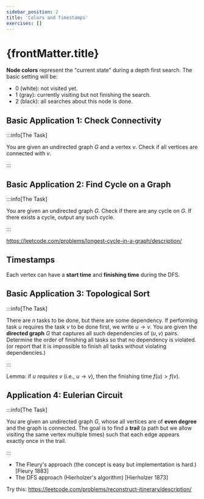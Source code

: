 ```yaml
---
sidebar_position: 2
title: 'Colors and Timestamps'
exercises: []
---
```


# {frontMatter.title}

**Node colors** represent the "current state" during a depth first search.
The basic setting will be:

* 0 (white): not visited yet.
* 1 (gray): currently visiting but not finishing the search.
* 2 (black): all searches about this node is done.

## Basic Application 1: Check Connectivity


:::info[The Task]

You are given an undirected graph $G$ and a vertex $v$.
Check if all vertices are connected with $v$.

:::

## Basic Application 2: Find Cycle on a Graph

:::info[The Task]

You are given an undirected graph $G$.
Check if there are any cycle on $G$. If there exists a cycle, output any such cycle.

:::

https://leetcode.com/problems/longest-cycle-in-a-graph/description/

## Timestamps

Each vertex can have a **start time** and **finishing time** during the DFS.

## Basic Application 3: Topological Sort

:::info[The Task]

There are $n$ tasks to be done, but there are some dependency.
If performing task $u$ requires the task $v$ to be done first, we write $u\to v$.
You are given the **directed graph** $G$ that captures all such dependencies of $(u, v)$ pairs.
Determine the order of finishing all tasks so that no dependency is violated.
(or report that it is impossible to finish all tasks without violating dependencies.)

:::

Lemma: if $u$ _requires_ $v$ (i.e., $u\to v$), then the finishing time $f(u) > f(v)$.

## Application 4: Eulerian Circuit

:::info[The Task]

You are given an undirected graph $G$, whose all vertices are of **even degree** and the graph is connected.
The goal is to find a **trail** (a path but we allow visiting the same vertex multiple times) such that each edge appears exactly once in the trail.

:::

* The Fleury's approach (the concept is easy but implementation is hard.) [Fleury 1883]
* The DFS approach (Hierholzer's algorithm) [Hierholzer 1873]

Try this: https://leetcode.com/problems/reconstruct-itinerary/description/